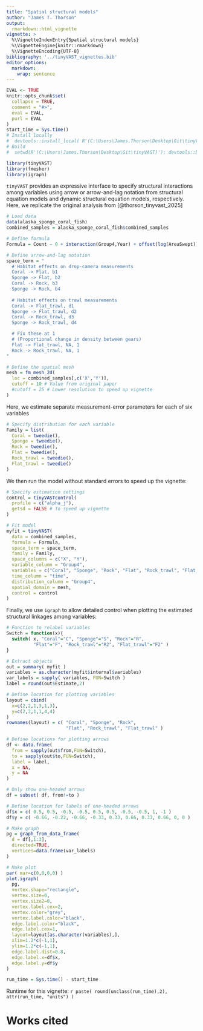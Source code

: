 ```yaml
---
title: "Spatial structural models"
author: "James T. Thorson"
output:
  rmarkdown::html_vignette
vignette: >
  %\VignetteIndexEntry{Spatial structural models}
  %\VignetteEngine{knitr::rmarkdown}
  %\VignetteEncoding{UTF-8}
bibliography: '../tinyVAST_vignettes.bib'
editor_options: 
  markdown: 
    wrap: sentence
---
```


```r
EVAL <- TRUE
knitr::opts_chunk$set(
  collapse = TRUE,
  comment = "#>",
  eval = EVAL,
  purl = EVAL
)
start_time = Sys.time()
# Install locally
#  devtools::install_local( R'(C:\Users\James.Thorson\Desktop\Git\tinyVAST)', force=TRUE, dep=FALSE )
# Build
#  setwd(R'(C:\Users\James.Thorson\Desktop\Git\tinyVAST)'); devtools::build_rmd("vignettes/condition.Rmd"); rmarkdown::render( "vignettes/condition.Rmd", rmarkdown::pdf_document())
```

```r
library(tinyVAST)
library(fmesher)
library(igraph)
```

`tinyVAST` provides an expressive interface to specify structural interactions among variables using arrow or arrow-and-lag notation from structural equation models and dynamic structural equation models, respectively.  Here, we replicate the original analysis from [@thorson_tinyvast_2025]

```r
# Load data
data(alaska_sponge_coral_fish)
combined_samples = alaska_sponge_coral_fish$combined_samples

# Define formula
Formula = Count ~ 0 + interaction(Group4,Year) + offset(log(AreaSwept))

# Define arrow-and-lag notation
space_term = "
  # Habitat effects on drop-camera measurements
  Coral -> Flat, b1
  Sponge -> Flat, b2
  Coral -> Rock, b3
  Sponge -> Rock, b4
  
  # Habitat effects on trawl measurements
  Coral -> Flat_trawl, d1
  Sponge -> Flat_trawl, d2
  Coral -> Rock_trawl, d3
  Sponge -> Rock_trawl, d4

  # Fix these at 1 
  # (Proportional change in density between gears)
  Flat -> Flat_trawl, NA, 1
  Rock -> Rock_trawl, NA, 1
"

# Define the spatial mesh
mesh = fm_mesh_2d( 
  loc = combined_samples[,c('X','Y')],
  cutoff = 10 # Value from original paper
  #cutoff = 25 # Lower resolution to speed up vignette
)
```

Here, we estimate separate measurement-error parameters for each of six variables 

```r
# Specify distribution for each variable
Family = list(
  Coral = tweedie(),
  Sponge = tweedie(),
  Rock = tweedie(),
  Flat = tweedie(),
  Rock_trawl = tweedie(),
  Flat_trawl = tweedie()
)
```

We then run the model without standard errors to speed up the vignette:

```r
# Specify estimation settings
control = tinyVASTcontrol( 
  profile = c("alpha_j"),
  getsd = FALSE # To speed up vignette
)

# Fit model
myfit = tinyVAST(
  data = combined_samples,
  formula = Formula,
  space_term = space_term,
  family = Family,
  space_columns = c("X", "Y"),
  variable_column = "Group4",
  variables = c("Coral", "Sponge", "Rock", "Flat", "Rock_trawl", "Flat_trawl"),
  time_column = "time",
  distribution_column = "Group4",
  spatial_domain = mesh,
  control = control
)
```

Finally, we use `igraph` to allow detailed control when plotting the estimated structural linkages among variables:

```r
# Function to relabel variables
Switch = function(x){
  switch( x, "Coral"="C", "Sponge"="S", "Rock"="R", 
          "Flat"="F", "Rock_trawl"="R2", "Flat_trawl"="F2" )
}

# Extract objects
out = summary( myfit )
variables = as.character(myfit$internal$variables)
var_labels = sapply( variables, FUN=Switch )
label = round(out$Estimate,2)

# Define location for plotting variables
layout = cbind( 
  x=c(2,2,1,3,1,3), 
  y=c(2,3,1,1,4,4)
)
rownames(layout) = c( "Coral", "Sponge", "Rock", 
                      "Flat", "Rock_trawl", "Flat_trawl" )

# Define locations for plotting arrows
df <- data.frame(
  from = sapply(out$from,FUN=Switch),
  to = sapply(out$to,FUN=Switch),
  label = label,
  x = NA,
  y = NA
)

# Only show one-headed arrows
df = subset( df, from!=to )

# Define location for labels of one-headed arrows
df$x = c( 0.5, 0.5, -0.5, -0.5, 0.5, 0.5, -0.5, -0.5, 1, -1 )
df$y = c( -0.66, -0.22, -0.66, -0.33, 0.33, 0.66, 0.33, 0.66, 0, 0 )

# Make graph
pg = graph_from_data_frame(
  d = df[,1:3],
  directed=TRUE,
  vertices=data.frame(var_labels)
)

# Make plot
par( mar=c(0,0,0,0) )
plot.igraph(
  pg,
  vertex.shape="rectangle",
  vertex.size=0,
  vertex.size2=0,
  vertex.label.cex=2,
  vertex.color="grey",
  vertex.label.color="black",
  edge.label.color="black",
  edge.label.cex=1,
  layout=layout[as.character(variables),],
  xlim=1.2*c(-1,1),
  ylim=1.2*c(-1,1),
  edge.label.dist=0.8,
  edge.label.x=df$x,
  edge.label.y=df$y
)
```

```r
run_time = Sys.time() - start_time
```
Runtime for this vignette: `r paste( round(unclass(run_time),2), attr(run_time, "units") )`

# Works cited